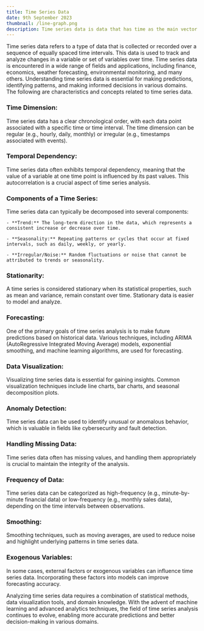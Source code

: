 ```yaml
---
title: Time Series Data
date: 9th September 2023
thumbnail: /line-graph.png
description: Time series data is data that has time as the main vector. Is a sequence of data points indexed in time order. This can be stock data or any data with a fixed time interval.
---
```


Time series data refers to a type of data that is collected or recorded over a sequence of equally spaced time intervals. This data is used to track and analyze changes in a variable or set of variables over time. Time series data is encountered in a wide range of fields and applications, including finance, economics, weather forecasting, environmental monitoring, and many others. Understanding time series data is essential for making predictions, identifying patterns, and making informed decisions in various domains. The following are characteristics and concepts related to time series data.

### **Time Dimension:**

Time series data has a clear chronological order, with each data point associated with a specific time or time interval. The time dimension can be regular (e.g., hourly, daily, monthly) or irregular (e.g., timestamps associated with events).

### **Temporal Dependency:**

Time series data often exhibits temporal dependency, meaning that the value of a variable at one time point is influenced by its past values. This autocorrelation is a crucial aspect of time series analysis.

### **Components of a Time Series:**

Time series data can typically be decomposed into several components:

    - **Trend:** The long-term direction in the data, which represents a consistent increase or decrease over time.

    - **Seasonality:** Repeating patterns or cycles that occur at fixed intervals, such as daily, weekly, or yearly.

    - **Irregular/Noise:** Random fluctuations or noise that cannot be attributed to trends or seasonality.

### **Stationarity:**

A time series is considered stationary when its statistical properties, such as mean and variance, remain constant over time. Stationary data is easier to model and analyze.

### **Forecasting:**

One of the primary goals of time series analysis is to make future predictions based on historical data. Various techniques, including ARIMA (AutoRegressive Integrated Moving Average) models, exponential smoothing, and machine learning algorithms, are used for forecasting.

### **Data Visualization:**

Visualizing time series data is essential for gaining insights. Common visualization techniques include line charts, bar charts, and seasonal decomposition plots.

### **Anomaly Detection:**

Time series data can be used to identify unusual or anomalous behavior, which is valuable in fields like cybersecurity and fault detection.

### **Handling Missing Data:**

Time series data often has missing values, and handling them appropriately is crucial to maintain the integrity of the analysis.

### **Frequency of Data:**

Time series data can be categorized as high-frequency (e.g., minute-by-minute financial data) or low-frequency (e.g., monthly sales data), depending on the time intervals between observations.

### **Smoothing:**

Smoothing techniques, such as moving averages, are used to reduce noise and highlight underlying patterns in time series data.

### **Exogenous Variables:**

In some cases, external factors or exogenous variables can influence time series data. Incorporating these factors into models can improve forecasting accuracy.

Analyzing time series data requires a combination of statistical methods, data visualization tools, and domain knowledge. With the advent of machine learning and advanced analytics techniques, the field of time series analysis continues to evolve, enabling more accurate predictions and better decision-making in various domains.